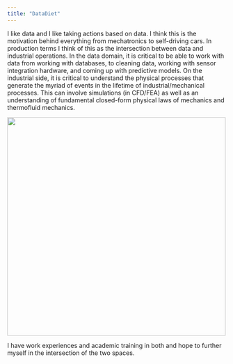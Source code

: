 ```yaml
---
title: "DataDiet"
---
```


I like data and I like taking actions based on data.  I think this is the motivation behind everything from mechatronics to self-driving cars.  In production terms I think of this as the intersection between data and industrial operations.  In the data domain, it is critical to be able to work with data from working with databases, to cleaning data, working with sensor integration hardware, and coming up with predictive models.  On the industrial side, it is critical to understand the physical processes that generate the myriad of events in the lifetime of industrial/mechanical processes.  This can involve simulations (in CFD/FEA) as well as an understanding of fundamental closed-form physical laws of mechanics and thermofluid mechanics.

<img src="/images/happy_space.png" height="502" width="502">

I have work experiences and academic training in both and hope to further myself in the intersection of the two spaces.

